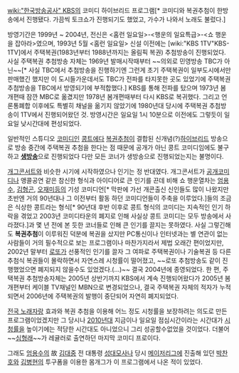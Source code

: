 [[wiki:"한국방송공사" KBS]]의 코미디 하이브리드 프로그램[* 코미디와 복권추첨이 한방송에서 진행됐다. 가끔씩 토크쇼가 진행되기도 했었고, 가수가 나와서 노래도 불렀다.]

방영기간은 1999년 ~ 2004년, 전신은 <홈런 일요일>-<행운의 일요특급>-<쇼 행운을 잡아라>였으며, 1993년 5월 <홈런 일요일> 신설 이전에는 [wiki:"KBS 1TV"KBS-1TV]에서 주택복권(1983년부터 1988년까지는 올림픽 복권) 추첨방송이 진행되었다. 사실 주택복권 추첨방송 자체는 1969년 발매시작때부터 ~~의외로 민영방송 TBC가 아닌~~[* 사실 TBC에서 추첨방송을 진행하기엔 그런게 초기 주택복권이 일부도시에서만 판매했긴 했지만 이 도시들가운데서도 TBC가 전파를 타지못한 곳도 있었기에 주택복권 추첨방송을 TBC에서 방영되기에 부적합했다.] KBS를 통해 전파를 탔으며 1973년 봄개편때 잠깐 MBC로 옮겼지만 1978년 봄개편때부터 다시 KBS로 복귀했다. 그리고 언론통폐합 이후에도 특별히 채널을 옮기지 않았기에 1980년대 당시에 주택복권 추첨방송이 1TV에서 진행되어왔던 것. 방영시간은 일요일 1시 10분으로 이전에도 그렇듯이 일요일 낮시간대에 편성되었다.

일반적인 스튜디오 [[코미디]]인 [[콩트]]에다 [[복권]][[추첨]]이 결합된 신개념(?)[[하이브리드]] 방송으로 방송 중간에 주택복권 추첨을 한다는 점 때문에 공개가 아닌 콩트 코미디임에도 불구하고 '''[[생방송]]'''으로 진행되었다 다만 모든 코너가 생방송으로 진행되었는지는 불명이다.

[[개그콘서트]]와 비슷한 시기에 시작하였으나 인기는 정 반대였다. 개그콘서트가 [[공개코미디]]나 앵콜공연 같은 참신한 형식과 아이디어로 큰 인기를 끈데 비해 쇼 행운열차는 [[엄용수]], [[김형곤]], [[오재미]]등의 기성 코미디언[* 막판에 가선 개콘출신 신인들도 많이 나왔지만 초반엔 거의 90년대나 그 이전부터 활동 하던 코미디언들이 주축을 이루었다.]들의 조금은 식상한 콩트라는 형식[* 90년대 후반 이후로 콩트 형식의 코미디는 지속적인 인기 하락을 겪었고 2003년 코미디타운의 폐지로 인해 사실상 콩트 코미디는 모두 방송에서 사라졌다.]과 몇 년 전에 본 듯한 코너들로 인해 큰 인기를 끌지는 못하였다. 사실 그렇긴해도 '''복권추첨'''이 이루워진 덕분에 복권을 샀지만 PC통신이나 인터넷과는 별 연관이 없는 사람들이 거의 필수적으로 보는 프로그램이나 마찬가지라서 제법 오래간 편이었지만, 2002년 말부터 [[로또]]가 선풍적인 인기를 끌자 그 여파로 주택복권이나 기술복권 등 다른 추첨식 복권들이 몰락하면서 자연스레 시청률이 떨어졌고, ~~로또 추첨방송도 같이 진행했었으면 폐지되지 않을수도 있었겠다.(...)~~ 결국 2004년에 종영되었다. 한 편, 주택복권 추첨방송자체는 2005년 상반기까지 KBS에서 계속 진행되어왔다가 2005년 봄개편부터 케이블 TV채널인 MBN으로 변경되었으나, 결국 주택복권 자체의 적자가 누적되면서 2006년에 주택복권의 발행이 중단되어 자연히 폐지되었다. 

[[전국 노래자랑]] 효과와 복권 추첨을 이용해 어느 정도 시청률을 보장하려는 의도로 만든 프로그램이었겠지만 그 당시나 [[2010년대]] 지금이나 일요일 점심시간이라는 시간대가 [[시청률]]을 높이기에는 적당한 시간대도 아니었으니 그리 성공할수없었을 것이었다. 더불어 ~~[[심형래]]~~가 레귤러로 출연하던 마지막 코미디 프로이다. 

그래도 [[엄용수]]의 故 [[김대중]] 전 대통령 [[성대모사]]나 당시 [[메이저리그]]에 진출해 있던 [[박찬호]]와 [[김병현]]의 투구폼을 이용한 몸개그가 이 프로그램에서 나온 적이 있었다.
